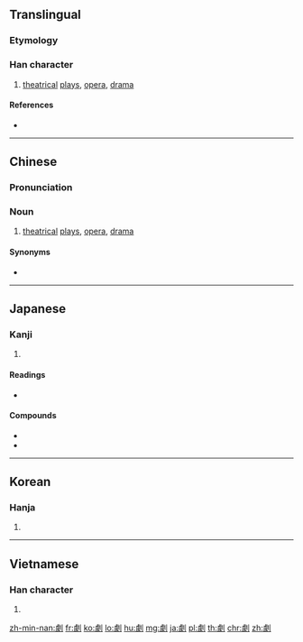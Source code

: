 {{also|剧}}
==Translingual==

===Etymology===
{{Han compound|豦|刀|c1=p|c2=s|t2=knife|ls=psc}}

===Han character===
{{Han char|rn=18|rad=刀|as=13|sn=15|four=22200|canj=XYOLN,YOLN|ids=⿰豦刂}}

# [[theatrical]] [[play]]s, [[opera]], [[drama]]

====References====
* {{Han ref|kx=0144.340|dkj=02218|dj=0325.120|hdz=10358.030|uh=5287|ud=21127|bh=BC40|bd=48192}}

----

==Chinese==
{{zh-forms|s=剧}}

===Pronunciation===
{{zh-pron
|m=jù
|ma=y
|c=kek6
|mn=ke̍k/khia̍k/kia̍k/kio̍k
|ca=Yue-kek6.ogg
|mc=y
|oc=y
|cat=n}}

===Noun===
{{zh-noun}}

# [[theatrical]] [[play]]s, [[opera]], [[drama]]

====Synonyms====
* {{zh-l|戲}}

<!-- ====Compounds==== (needs converting to traditional forms)
* [[剧本]]
* [[剧变]]
* [[剧场]]
* [[剧跌]]
* [[剧毒]]
* [[剧烈]]
* [[剧目]]
* [[剧评]]
* [[剧情]]
* [[剧坛]]
* [[剧痛]]
* [[剧团]]
* [[剧务]]
* [[剧院]]
* [[剧照]]
* [[剧种]]
* [[剧作]]
* [[剧作家]] -->

----

==Japanese==

===Kanji===
{{ja-kanji|grade=6|rs=刀13}}

# {{defn|lang=ja|sort=刀13}}

====Readings====
* {{ja-readings|goon=[[ぎゃく]] (gyaku)|kanon=[[けき]] (keki)|kanyoon=[[げき]] (geki)|kun=[[はげしい]] (hageshii)}}

====Compounds====
* {{term|喜劇||[[comedy]]|tr=[[きげき]], [[kigeki]]|lang=ja|sc=Jpan}}
* {{term|悲劇||[[tragedy]]|tr=[[ひげき]], [[higeki]]|lang=ja|sc=Jpan}}

----

==Korean==

===Hanja===
{{ko-hanja|hangeul=극|rv=geuk|mr=kŭk}}

# {{defn|lang=ko|sort=刀13}}

----

==Vietnamese==

===Han character===
{{vi-hantu|[[kịch]], [[cạch]], [[kếch]], [[kệch]]|rs=刀13}}

# {{defn|lang=vi|sort=刀13}}

[[zh-min-nan:劇]]
[[fr:劇]]
[[ko:劇]]
[[lo:劇]]
[[hu:劇]]
[[mg:劇]]
[[ja:劇]]
[[pl:劇]]
[[th:劇]]
[[chr:劇]]
[[zh:劇]]